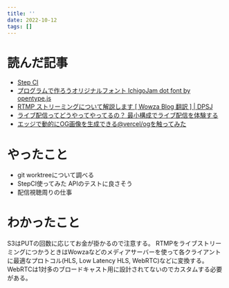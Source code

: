```yaml
---
title: ''
date: 2022-10-12
tags: []
---
```


# 読んだ記事
- [Step CI](https://stepci.com/)
- [プログラムで作ろうオリジナルフォント IchigoJam dot font by opentype.js](https://fukuno.jig.jp/3730)
- [RTMP ストリーミングについて解説します \[ Wowza Blog 翻訳 \] | DPSJ](https://www.dpsj.co.jp/tech-articles/wowza-blog-rtmp)
- [ライブ配信ってどうやってやってるの？ 最小構成でライブ配信を体験する](https://zenn.dev/gakin/articles/live-streaming-demo)
- [エッジで動的にOG画像を生成できる@vercel/ogを触ってみた](https://zenn.dev/monicle/articles/f02e4a12da960b)

# やったこと
- git worktreeについて調べる
- StepCI使ってみた APIのテストに良さそう
- 配信視聴周りの仕事

# わかったこと
S3はPUTの回数に応じてお金が掛かるので注意する。
RTMPをライブストリーミングにつかうときはWowzaなどのメディアサーバーを使って各クライアントに最適なプロトコル(HLS, Low Latency HLS, WebRTC)などに変換する。
WebRTCは1対多のブロードキャスト用に設計されてないのでカスタムする必要がある。

